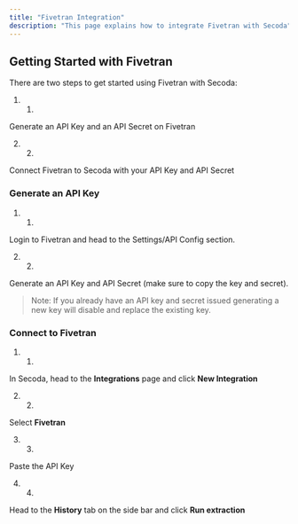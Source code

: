 ```yaml
---
title: "Fivetran Integration"
description: "This page explains how to integrate Fivetran with Secoda"
---
```


## Getting Started with Fivetran

There are two steps to get started using Fivetran with Secoda:

1. 1.  
Generate an API Key and an API Secret on Fivetran

2. 2.  
Connect Fivetran to Secoda with your API Key and API Secret

### Generate an API Key

1. 1.  
Login to Fivetran and head to the Settings/API Config section.

2. 2.  
Generate an API Key and API Secret (make sure to copy the key and secret).

> Note: If you already have an API key and secret issued generating a new key will disable and replace the existing key.

### Connect to Fivetran

1. 1.  
In Secoda, head to the **Integrations** page and click **New Integration**

2. 2.  
Select **Fivetran**

3. 3.  
Paste the API Key

4. 4.  
Head to the **History** tab on the side bar and click **Run extraction**